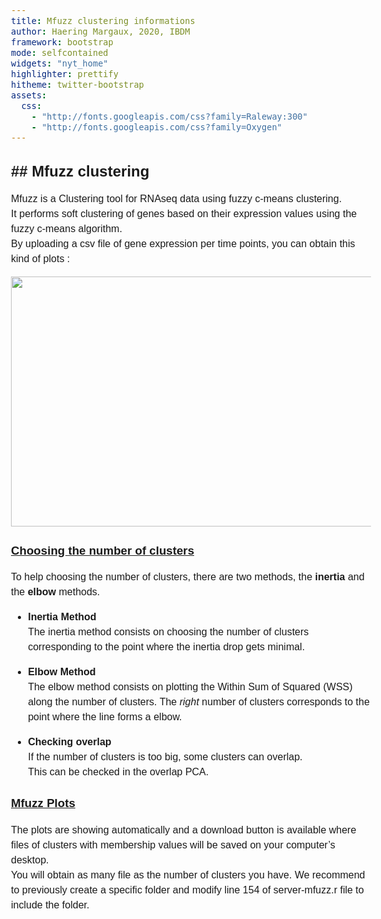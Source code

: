 ```yaml
---
title: Mfuzz clustering informations
author: Haering Margaux, 2020, IBDM
framework: bootstrap
mode: selfcontained
widgets: "nyt_home"
highlighter: prettify
hitheme: twitter-bootstrap
assets:
  css:
    - "http://fonts.googleapis.com/css?family=Raleway:300"
    - "http://fonts.googleapis.com/css?family=Oxygen"
---
```


<style>
body{
  font-family: 'Oxygen', sans-serif;
  font-size: 16px;
  line-height: 24px;
}

h1,h2,h3,h4 {
  font-family: 'Raleway', sans-serif;
}


h4 {
  text-indent: 100px;
}

g-table-intro h4 {
  text-indent: 0px;
}
</style>




## Mfuzz clustering
---
Mfuzz is a Clustering tool for  RNAseq data using fuzzy c-means clustering.  </br>
It performs soft clustering of genes based on their expression values using the fuzzy c-means algorithm. </br>
By uploading a csv file of gene expression per time points, you can obtain this kind of plots : 

<p align="center">
    <img src="mfuzz_example.png" width="600" height="400">  
</p>


### <u> Choosing the number of clusters </u> </br>
To help choosing the number of clusters, there are two methods, the <b> inertia </b> and the <b> elbow </b> methods. </br> 

- <b> Inertia Method </b></br>
The inertia method consists on choosing the number of clusters corresponding to the point where the inertia drop gets minimal. </br>

- <b> Elbow Method </b></br>
The elbow method consists on plotting the Within Sum of Squared (WSS) along the number of clusters. The <i> right </i> number of clusters corresponds to the point where the line forms a elbow. </br>

- <b> Checking overlap </b></br>
If the number of clusters is too big, some clusters can overlap. </br>
This can be checked in the overlap PCA. </br> 

### <u> Mfuzz Plots </u> </br>

The plots are showing automatically and a download button is available where files of clusters with membership values will be saved on your computer's desktop. </br>
You will obtain as many file as the number of clusters you have. 
We recommend to previously create a specific folder and modify line 154 of server-mfuzz.r file to include the folder.
<br/>
<br/>
